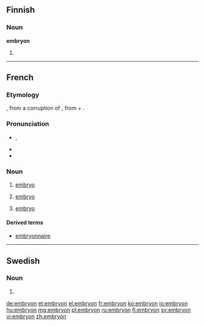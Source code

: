 ==Finnish==

===Noun===
'''embryon'''

# {{fi-form of|type=noun|case=genitive|pl=singular|[[embryo]]}}

----

==French==
{{wikipedia|lang=fr}}

===Etymology===
{{etyl|fro|fr}} {{term|embrion||lang=fro}}, from a {{etyl|ML.|fr}} corruption of {{etyl|grc|fr}} {{term|ἔμβρυον||fetus|tr=embruon|lang=grc}}, from {{term|ἐν||in-|tr=en-|lang=grc}} + {{term|βρύω||I grow, swell|sc=polytonic|tr=bruō|lang=grc}}.

===Pronunciation===
* {{IPA|/ɑ̃.bʁi.jɔ̃/|lang=fr}}, {{X-SAMPA|/a~.bRi.jo~/|lang=fr}}
* {{homophones|embryons|lang=fr}}
* {{hyphenation|em|bry|on|lang=fr}}

===Noun===
{{fr-noun|m}}

# {{biology|unborn baby that is less developed than a foetus|lang=fr}} [[embryo]]
# {{botany|lang=fr}} [[embryo]]
# {{context|the beginning, the first stage|lang=fr}} [[embryo]]

====Derived terms====
* [[embryonnaire]]

----

==Swedish==

===Noun===
{{infl|sv|noun form}}

# {{sv-noun-form-indef-pl|embryo}}

[[de:embryon]]
[[et:embryon]]
[[el:embryon]]
[[fr:embryon]]
[[ko:embryon]]
[[io:embryon]]
[[hu:embryon]]
[[mg:embryon]]
[[pl:embryon]]
[[ru:embryon]]
[[fi:embryon]]
[[sv:embryon]]
[[vi:embryon]]
[[zh:embryon]]